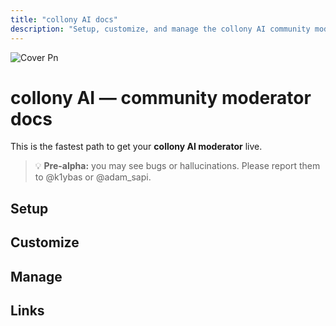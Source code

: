 ```yaml
---
title: "collony AI docs"
description: "Setup, customize, and manage the collony AI community moderator for Telegram & Discord."
---
```


![Cover Pn](/public/cover.png)

# collony AI — community moderator docs

This is the fastest path to get your **collony AI moderator** live.

> 💡 **Pre-alpha:** you may see bugs or hallucinations. Please report them to @k1ybas or @adam_sapi.

## Setup

<Columns cols={2}>
  <Card title="🏎️ Before you start" href="/before-you-start">
    
  </Card>
  <Card title="🔩 Prepare your Telegram group" href="/prepare-your-telegram-group">
    
  </Card>
  <Card title="🔎 Find collony AI on Telegram" href="/find-collony-ai-on-telegram">
    
  </Card>
  <Card title="💌 Add collony to your group" href="/add-collony-to-your-group">
    
  </Card>
</Columns>

## Customize

<Columns cols={2}>
  <Card title="🏗️ In-bot setup menu" href="/in-bot-setup-menu">
    
  </Card>
  <Card title="✏️ Add project description" href="/add-project-description">
    
  </Card>
  <Card title="📚 Add knowledge base" href="/add-project-knowledge-base">
    
  </Card>
  <Card title="⛏️ Set moderation rules" href="/set-community-moderation-rules">
    
  </Card>
  <Card title="🧠 Set moderator personality" href="/set-community-mod-personality">
    
  </Card>
</Columns>

## Manage

<Columns cols={2}>
  <Card title="🫂 Manage admins & moderators" href="/manage-admins-and-moderators">
    
  </Card>
  <Card title="⚙️ Admin dashboard chat" href="/setup-the-admin-dashboard-chat">
    
  </Card>
</Columns>

## Links

<Columns cols={2}>
  <Card title="✈️ Telegram" href="https://t.me/collonyai">
    
  </Card>
  <Card title="𝕏 X (Twitter)" href="https://x.com/collonyai">
    
  </Card>
  <Card title="💼 LinkedIn" href="https://www.linkedin.com/company/collony">
    
  </Card>
  <Card title="🌐 Website" href="https://collony.ai">
    
  </Card>
</Columns>